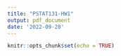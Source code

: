 ```yaml
---
title: "PSTAT131-HW1"
output: pdf_document
date: '2022-09-28'
---
```


```r
knitr::opts_chunk$set(echo = TRUE)
```

